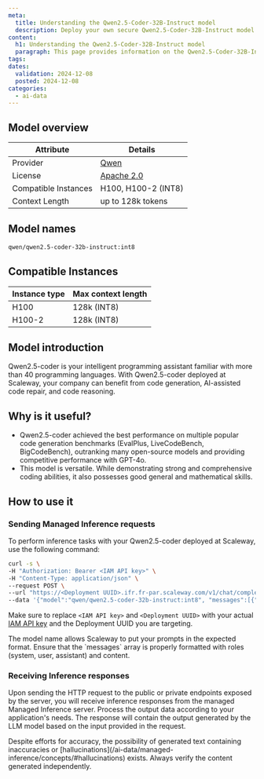 ```yaml
---
meta:
  title: Understanding the Qwen2.5-Coder-32B-Instruct model
  description: Deploy your own secure Qwen2.5-Coder-32B-Instruct model with Scaleway Managed Inference. Privacy-focused, fully managed.
content:
  h1: Understanding the Qwen2.5-Coder-32B-Instruct model
  paragraph: This page provides information on the Qwen2.5-Coder-32B-Instruct model
tags:
dates:
  validation: 2024-12-08
  posted: 2024-12-08
categories:
  - ai-data
---
```


## Model overview

| Attribute       | Details                            |
|-----------------|------------------------------------|
| Provider        | [Qwen](https://qwenlm.github.io/)  |
| License        | [Apache 2.0](https://huggingface.co/Qwen/Qwen2.5-Coder-32B-Instruct/blob/main/LICENSE)  |
| Compatible Instances | H100, H100-2 (INT8) |
| Context Length | up to 128k tokens |

## Model names

```bash
qwen/qwen2.5-coder-32b-instruct:int8
```

## Compatible Instances

| Instance type  | Max context length |
| ------------- |-------------|
| H100      | 128k (INT8)
| H100-2      | 128k (INT8)

## Model introduction

Qwen2.5-coder is your intelligent programming assistant familiar with more than 40 programming languages.
With Qwen2.5-coder deployed at Scaleway, your company can benefit from code generation, AI-assisted code repair, and code reasoning. 

## Why is it useful?

- Qwen2.5-coder achieved the best performance on multiple popular code generation benchmarks (EvalPlus, LiveCodeBench, BigCodeBench), outranking many open-source models and providing competitive performance with GPT-4o.
- This model is versatile. While demonstrating strong and comprehensive coding abilities, it also possesses good general and mathematical skills.

## How to use it

### Sending Managed Inference requests

To perform inference tasks with your Qwen2.5-coder deployed at Scaleway, use the following command:

```bash
curl -s \
-H "Authorization: Bearer <IAM API key>" \
-H "Content-Type: application/json" \
--request POST \
--url "https://<Deployment UUID>.ifr.fr-par.scaleway.com/v1/chat/completions" \
--data '{"model":"qwen/qwen2.5-coder-32b-instruct:int8", "messages":[{"role": "system", "content": "You are Qwen, created by Alibaba Cloud. You are a helpful code assistant."},{"role": "user","content": "Write a quick sort algorithm."}], "max_tokens": 1000, "temperature": 1, "stream": false}'
```

Make sure to replace `<IAM API key>` and `<Deployment UUID>` with your actual [IAM API key](/identity-and-access-management/iam/how-to/create-api-keys/) and the Deployment UUID you are targeting.

<Message type="tip">
  The model name allows Scaleway to put your prompts in the expected format.
</Message>

<Message type="note">
  Ensure that the `messages` array is properly formatted with roles (system, user, assistant) and content.
</Message>

### Receiving Inference responses

Upon sending the HTTP request to the public or private endpoints exposed by the server, you will receive inference responses from the managed Managed Inference server. 
Process the output data according to your application's needs. The response will contain the output generated by the LLM model based on the input provided in the request.

<Message type="note">
  Despite efforts for accuracy, the possibility of generated text containing inaccuracies or [hallucinations](/ai-data/managed-inference/concepts/#hallucinations) exists. Always verify the content generated independently.
</Message>